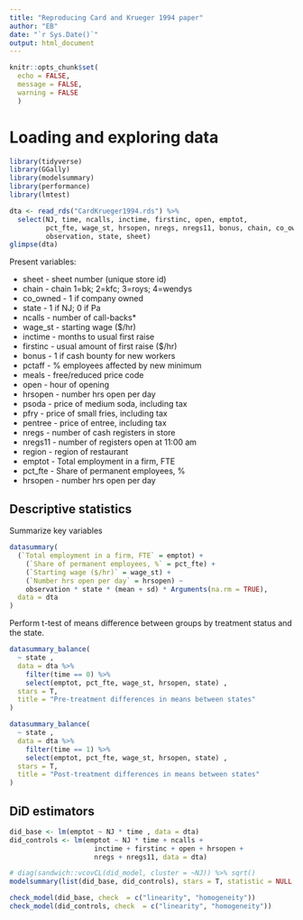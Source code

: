 ```yaml
---
title: "Reproducing Card and Krueger 1994 paper"
author: "EB"
date: "`r Sys.Date()`"
output: html_document
---
```


```r
knitr::opts_chunk$set(
  echo = FALSE, 
  message = FALSE,
  warning = FALSE
  )
```

# Loading and exploring data

```r
library(tidyverse)
library(GGally)
library(modelsummary)
library(performance)
library(lmtest)

dta <- read_rds("CardKrueger1994.rds") %>% 
  select(NJ, time, ncalls, inctime, firstinc, open, emptot, 
         pct_fte, wage_st, hrsopen, nregs, nregs11, bonus, chain, co_owned,
         observation, state, sheet)
glimpse(dta)
```

Present variables:

-   sheet - sheet number (unique store id) 
-   chain - chain 1=bk; 2=kfc; 3=roys; 4=wendys 
-   co_owned - 1 if company owned 
-   state - 1 if NJ; 0 if Pa 
-   ncalls - number of call-backs*
-   wage_st - starting wage ($/hr) 
-   inctime - months to usual first raise 
-   firstinc - usual amount of first raise ($/hr) 
-   bonus - 1 if cash bounty for new workers 
-   pctaff - % employees affected by new minimum 
-   meals - free/reduced price code 
-   open - hour of opening 
-   hrsopen - number hrs open per day 
-   psoda - price of medium soda, including tax 
-   pfry - price of small fries, including tax 
-   pentree - price of entree, including tax 
-   nregs - number of cash registers in store 
-   nregs11 - number of registers open at 11:00 am 
-   region - region of restaurant 
-   emptot - Total employment in a firm, FTE
-   pct_fte - Share of permanent employees, %
-   hrsopen - number hrs open per day


## Descriptive statistics

Summarize key variables 

```r
datasummary(
  (`Total employment in a firm, FTE` = emptot) + 
    (`Share of permanent employees, %` = pct_fte) + 
    (`Starting wage ($/hr)` = wage_st) + 
    (`Number hrs open per day` = hrsopen) ~
    observation * state * (mean + sd) * Arguments(na.rm = TRUE),
  data = dta
)
```

Perform t-test of means difference between groups by treatment status and the state.

```r
datasummary_balance(
  ~ state ,
  data = dta %>% 
    filter(time == 0) %>% 
    select(emptot, pct_fte, wage_st, hrsopen, state) ,
  stars = T, 
  title = "Pre-treatment differences in means between states"
)

datasummary_balance(
  ~ state ,
  data = dta %>% 
    filter(time == 1) %>% 
    select(emptot, pct_fte, wage_st, hrsopen, state) ,
  stars = T, 
  title = "Post-treatment differences in means between states"
)
```

## DiD estimators

```r
did_base <- lm(emptot ~ NJ * time , data = dta)
did_controls <- lm(emptot ~ NJ * time + ncalls + 
                     inctime + firstinc + open + hrsopen + 
                     nregs + nregs11, data = dta)

# diag(sandwich::vcovCL(did_model, cluster = ~NJ)) %>% sqrt()
modelsummary(list(did_base, did_controls), stars = T, statistic = NULL, vcov = ~NJ)

check_model(did_base, check  = c("linearity", "homogeneity"))
check_model(did_controls, check  = c("linearity", "homogeneity"))
```


